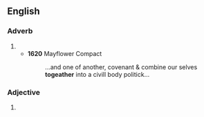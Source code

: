 ==English==

===Adverb===
{{head|en|adverb}}

# {{archaic spelling of|together}}
#* '''1620''' Mayflower Compact
#*: ...and one of another, covenant & combine our selves '''togeather''' into a civill body politick...

===Adjective===
{{head|en|adjective}}

# {{archaic spelling of|together}}